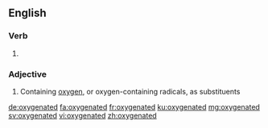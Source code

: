 ==English==

===Verb===
{{head|en|verb form}}

# {{en-past of|oxygenate}}

===Adjective===
{{en-adj}}

# {{label|en|chemistry}} Containing [[oxygen]], or oxygen-containing radicals, as substituents

[[de:oxygenated]]
[[fa:oxygenated]]
[[fr:oxygenated]]
[[ku:oxygenated]]
[[mg:oxygenated]]
[[sv:oxygenated]]
[[vi:oxygenated]]
[[zh:oxygenated]]